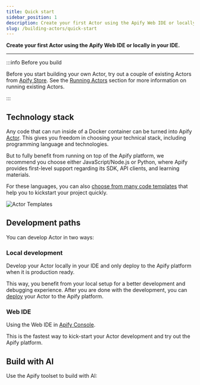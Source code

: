 ```yaml
---
title: Quick start
sidebar_position: 1
description: Create your first Actor using the Apify Web IDE or locally in your IDE.
slug: /building-actors/quick-start
---
```



**Create your first Actor using the Apify Web IDE or locally in your IDE.**

---

:::info Before you build

Before you start building your own Actor, try out a couple of existing Actors from [Apify Store](https://apify.com/store). See the [Running Actors](../../running/index.md) section for more information on running existing Actors.

:::

## Technology stack

Any code that can run inside of a Docker container can be turned into Apify [Actor](../../index.mdx). This gives you freedom in choosing your technical stack, including programming language and technologies.

But to fully benefit from running on top of the Apify platform, we recommend you choose either JavaScript/Node.js or Python, where Apify provides first-level support regarding its SDK, API clients, and learning materials.

For these languages, you can also [choose from many code templates](https://apify.com/templates) that help you to kickstart your project quickly.

![Actor Templates](./images/templates.png)

## Development paths

You can develop Actor in two ways:

### Local development

Develop your Actor locally in your IDE and only deploy to the Apify platform when it is production ready.

This way, you benefit from your local setup for a better development and debugging experience. After you are done with the development, you can [deploy](./deployment) your Actor to the Apify platform.

<CardGrid>
    <Card
        title="Start Locally in Your IDE"
        to="/platform/actors/development/quick-start/locally"
    />
</CardGrid>

### Web IDE

Using the Web IDE in [Apify Console](https://console.apify.com).

This is the fastest way to kick-start your Actor development and try out the Apify platform.

<CardGrid>
    <Card
        title="Start in Apify Web IDE"
        to="/platform/actors/development/quick-start/web-ide"
    />
</CardGrid>

## Build with AI

Use the Apify toolset to build with AI:

<CardGrid>
    <Card
        title="Build with AI"
        to="/platform/actors/development/quick-start/build-with-ai"
    />
</CardGrid>
